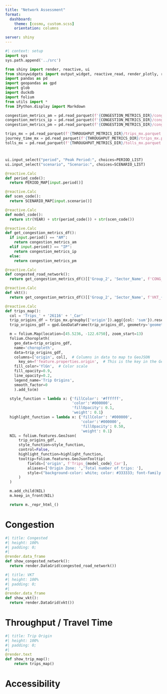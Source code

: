 ```yaml
---
title: "Network Assessment"
format: 
  dashboard:
    theme: [cosmo, custom.scss]
    orientation: columns

server: shiny
---
```

```python
#| context: setup
import sys
sys.path.append('../src')

from shiny import render, reactive, ui
from shinywidgets import output_widget, reactive_read, render_plotly, render_widget
import pandas as pd
import geopandas as gpd
import glob
import duckdb
import folium
from utils import *
from IPython.display import Markdown

congestion_metrics_am = pd.read_parquet(f'{CONGESTION_METRICS_DIR}/congestion_metrics_AM.parquet').reset_index()
congestion_metrics_ip = pd.read_parquet(f'{CONGESTION_METRICS_DIR}/congestion_metrics_IP.parquet').reset_index()
congestion_metrics_pm = pd.read_parquet(f'{CONGESTION_METRICS_DIR}/congestion_metrics_PM.parquet').reset_index()

trips_mx = pd.read_parquet(f'{THROUGHPUT_METRICS_DIR}/trips_mx.parquet')
journey_time_mx = pd.read_parquet(f'{THROUGHPUT_METRICS_DIR}/trips_mx.parquet')
tolls_mx = pd.read_parquet(f'{THROUGHPUT_METRICS_DIR}/tolls_mx.parquet')
```

# {.sidebar}
```python
ui.input_select("period", "Peak Period:", choices=PERIOD_LIST)
ui.input_select("scenario", "Scenario:", choices=SCENARIO_LIST)
```

```python
@reactive.Calc
def period_code():
  return PERIOD_MAP[input.period()]

@reactive.Calc
def scen_code():
  return SCENARIO_MAP[input.scenario()]

@reactive.Calc
def model_code():
  return str(YEAR) + str(period_code()) + str(scen_code())

@reactive.Calc
def get_congestion_metrics_df():
  if input.period() == "AM":
    return congestion_metrics_am
  elif input.period() == "IP":
    return congestion_metrics_ip
  else:
    return congestion_metrics_pm

@reactive.Calc
def congested_road_network():
  return get_congestion_metrics_df()[['Group_2', 'Sector_Name', f'CONG_ROAD_KM_{model_code()}']].pivot(index='Sector_Name', columns='Group_2', values = f'CONG_ROAD_KM_{model_code()}').reset_index()

@reactive.Calc
def vkt():
  return get_congestion_metrics_df()[['Group_2', 'Sector_Name', f'VKT_{model_code()}']].pivot(index='Sector_Name', columns='Group_2', values = f'VKT_{model_code()}').reset_index()

@reactive.Calc
def trips_map():
  col = 'Trips_' + '26116' + '_Car'
  trip_origins_df = trips_mx.groupby(['origin']).agg({col: 'sum'}).reset_index().merge(MSM_ZONES[['MSM2018', 'geometry']], left_on='origin', right_on='MSM2018')
  trip_origins_gdf = gpd.GeoDataFrame(trip_origins_df, geometry='geometry', crs='epsg:2193').to_crs('epsg:4326') 

  m = folium.Map(location=[45.5236, -122.6750], zoom_start=13)
  folium.Choropleth(
    geo_data=trip_origins_gdf,
    name='choropleth',
    data=trip_origins_gdf,
    columns=['origin', col],  # Columns in data to map to GeoJSON
      key_on=f'feature.properties.origin',  # This is the key in the GeoJSON file
    fill_color='YlGn',  # Color scale
    fill_opacity=0.9,
    line_opacity=0.2,
    legend_name='Trip Origins',
    smooth_factor=0
    ).add_to(m)

  style_function = lambda x: {'fillColor': '#ffffff', 
                              'color':'#000000', 
                              'fillOpacity': 0.1, 
                              'weight': 0.1}
  highlight_function = lambda x: {'fillColor': '#000000', 
                                  'color':'#000000', 
                                  'fillOpacity': 0.50, 
                                  'weight': 0.1}
  NIL = folium.features.GeoJson(
      trip_origins_gdf,
      style_function=style_function, 
      control=False,
      highlight_function=highlight_function, 
      tooltip=folium.features.GeoJsonTooltip(
          fields=['origin', f'Trips_{model_code}_Car'],
          aliases=['Origin Zone: ','Total number of trips: '],
          style=("background-color: white; color: #333333; font-family: arial; font-size: 12px; padding: 10px;") 
      )
  )

  m.add_child(NIL)
  m.keep_in_front(NIL)

  return m._repr_html_()
```

# Congestion
```python
#| title: Congested 
#| height: 100%
#| padding: 0;
#| 
@render.data_frame
def show_congested_network():
  return render.DataGrid(congested_road_network())
```

```python
#| title: VKT
#| height: 100%
#| padding: 0;
#| 
@render.data_frame
def show_vkt():
  return render.DataGrid(vkt())
```

# Throughput / Travel Time
```python
#| title: Trip Origin
#| height: 100%
#| padding: 0;
#| 
@render.text
def show_trip_map():
    return trips_map()
```

# Accessibility